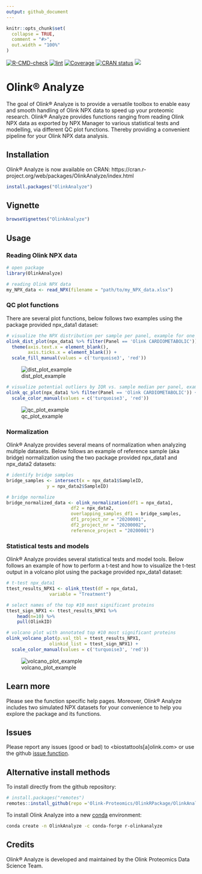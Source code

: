 ```yaml
---
output: github_document
---
```


<!-- README.md is generated from README.Rmd. Please edit that file -->

```r
knitr::opts_chunk$set(
  collapse = TRUE,
  comment = "#>",
  out.width = "100%"
)
```

<!-- badges: start -->
[![R-CMD-check](https://github.com/Olink-Proteomics/OlinkRPackage/actions/workflows/R-CMD-check.yaml/badge.svg)](https://github.com/Olink-Proteomics/OlinkRPackage/actions/workflows/R-CMD-check.yaml)
[![lint](https://github.com/Olink-Proteomics/OlinkRPackage/actions/workflows/lint.yaml/badge.svg)](https://github.com/Olink-Proteomics/OlinkRPackage/actions/workflows/lint.yaml)
[![Coverage](https://img.shields.io/badge/Coverage-100%25-green)](https://img.shields.io/badge/Coverage-100%25-green)
[![CRAN status](https://www.r-pkg.org/badges/version/OlinkAnalyze)](https://CRAN.R-project.org/package=OlinkAnalyze)
[![](https://img.shields.io/badge/DOI-10.32614/CRAN.package.OlinkAnalyze-1f57b6?style=flat&link=https://doi.org/10.32614/CRAN.package.OlinkAnalyze)](https://doi.org/10.32614/CRAN.package.OlinkAnalyze)
<!-- badges: end -->

# Olink® Analyze

The goal of Olink® Analyze is to provide a versatile toolbox to enable easy and smooth handling of Olink NPX data to speed up your proteomic research. Olink® Analyze provides functions ranging from reading Olink NPX data as exported by NPX Manager to various statistical tests and modelling, via different QC plot functions. Thereby providing a convenient pipeline for your Olink NPX data analysis.

## Installation

Olink® Analyze is now available on CRAN: https://cran.r-project.org/web/packages/OlinkAnalyze/index.html  

```r
install.packages("OlinkAnalyze")
```

## Vignette

```r
browseVignettes("OlinkAnalyze")
```

## Usage
### Reading Olink NPX data

```r
# open package
library(OlinkAnalyze)

# reading Olink NPX data 
my_NPX_data <- read_NPX(filename = "path/to/my_NPX_data.xlsx")
```

### QC plot functions

There are several plot functions, below follows two examples using the package provided npx_data1 dataset:

```r
# visualize the NPX distribution per sample per panel, example for one panel
olink_dist_plot(npx_data1 %>% filter(Panel == 'Olink CARDIOMETABOLIC')) +
  theme(axis.text.x = element_blank(),
        axis.ticks.x = element_blank()) +
  scale_fill_manual(values = c('turquoise3', 'red'))
```

![dist_plot_example](figures/example_distplot.png)

```r
# visualize potential outliers by IQR vs. sample median per panel, example for one panel
olink_qc_plot(npx_data1 %>% filter(Panel == 'Olink CARDIOMETABOLIC')) +
  scale_color_manual(values = c('turquoise3', 'red'))
```

![qc_plot_example](figures/example_qcplot.png)

### Normalization

Olink® Analyze provides several means of normalization when analyzing multiple datasets. Below follows an example of reference sample (aka bridge) normalization using the two package provided npx_data1 and npx_data2 datasets:

```r
# identify bridge samples
bridge_samples <- intersect(x = npx_data1$SampleID,
			   y = npx_data2$SampleID)

# bridge normalize
bridge_normalized_data <- olink_normalization(df1 = npx_data1,
					    df2 = npx_data2,
					    overlapping_samples_df1 = bridge_samples,
					    df1_project_nr = "20200001",
					    df2_project_nr = "20200002",
					    reference_project = "20200001")
```

### Statistical tests and models

Olink® Analyze provides several statistical tests and model tools. Below follows an example of how to perform a t-test and how to visualize the t-test output in a volcano plot using the package provided npx_data1 dataset:

```r
# t-test npx_data1
ttest_results_NPX1 <- olink_ttest(df = npx_data1,
				variable = "Treatment")

# select names of the top #10 most significant proteins
ttest_sign_NPX1 <- ttest_results_NPX1 %>%
	head(n=10) %>%
	pull(OlinkID)

# volcano plot with annotated top #10 most significant proteins
olink_volcano_plot(p.val_tbl = ttest_results_NPX1,
				olinkid_list = ttest_sign_NPX1) +
  scale_color_manual(values = c('turquoise3', 'red'))
```

![volcano_plot_example](figures/example_volcanoplot.png)

## Learn more
Please see the function specific help pages. Moreover, Olink® Analyze includes two simulated NPX datasets for your convenience to help you explore the package and its functions.

## Issues
Please report any issues (good or bad) to <biostattools[a]olink.com> or use the github [issue function](https://github.com/Olink-Proteomics/OlinkRPackage/issues).

## Alternative install methods

To install directly from the github repository:

```r
# install.packages("remotes")
remotes::install_github(repo ='Olink-Proteomics/OlinkRPackage/OlinkAnalyze', ref = "main", build_vignettes = TRUE)
```

To install Olink Analyze into a new [conda](https://docs.conda.io/en/latest/) environment:

```bash
conda create -n OlinkAnalyze -c conda-forge r-olinkanalyze
```

## Credits
Olink® Analyze is developed and maintained by the Olink Proteomics Data Science Team.


